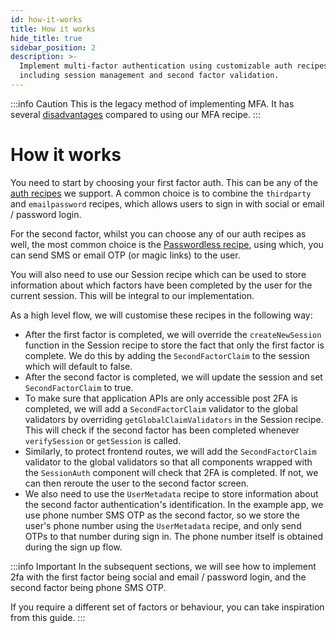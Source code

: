 ```yaml
---
id: how-it-works
title: How it works
hide_title: true
sidebar_position: 2
description: >-
  Implement multi-factor authentication using customizable auth recipes,
  including session management and second factor validation.
---
```


:::info Caution
This is the legacy method of implementing MFA. It has several [disadvantages](./legacy-vs-new) compared to using our MFA recipe.
:::

# How it works

You need to start by choosing your first factor auth. This can be any of the [auth recipes](https://supertokens.com/docs/guides) we support. A common choice is to combine the `thirdparty` and `emailpassword` recipes, which allows users to sign in with social or email / password login.

For the second factor, whilst you can choose any of our auth recipes as well, the most common choice is the [Passwordless recipe](https://supertokens.com/docs/passwordless/introduction), using which, you can send SMS or email OTP (or magic links) to the user.

You will also need to use our Session recipe which can be used to store information about which factors have been completed by the user for the current session. This will be integral to our implementation.

As a high level flow, we will customise these recipes in the following way:
- After the first factor is completed, we will override the `createNewSession` function in the Session recipe to store the fact that only the first factor is complete. We do this by adding the `SecondFactorClaim` to the session which will default to false.
- After the second factor is completed, we will update the session and set `SecondFactorClaim` to true.
- To make sure that application APIs are only accessible post 2FA is completed, we will add a `SecondFactorClaim` validator to the global validators by overriding `getGlobalClaimValidators` in the Session recipe. This will check if the second factor has been completed whenever `verifySession` or `getSession` is called.
- Similarly, to protect frontend routes, we will add the `SecondFactorClaim` validator to the global validators so that all components wrapped with the `SessionAuth` component will check that 2FA is completed. If not, we can then reroute the user to the second factor screen.
- We also need to use the `UserMetadata` recipe to store information about the second factor authentication's identification. In the example app, we use phone number SMS OTP as the second factor, so we store the user's phone number using the `UserMetadata` recipe, and only send OTPs to that number during sign in. The phone number itself is obtained during the sign up flow.

:::info Important
In the subsequent sections, we will see how to implement 2fa with the first factor being social and email / password login, and the second factor being phone SMS OTP.

If you require a different set of factors or behaviour, you can take inspiration from this guide.
:::
